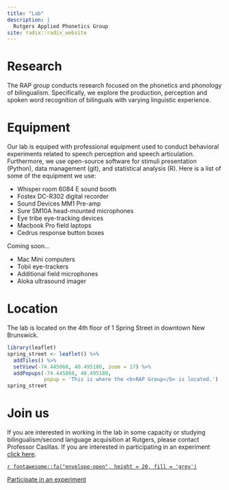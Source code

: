 ```yaml
---
title: "Lab"
description: |
  Rutgers Applied Phonetics Group 
site: radix::radix_website
---
```


# Research

The RAP group conducts research focused on the phonetics and phonology of 
bilingualism. Specifically, we explore the production, perception and spoken 
word recognition of bilinguals with varying linguistic experience. 

# Equipment

Our lab is equiped with professional equipment used to conduct behavioral
experiments related to speech perception and speech articulation. Furthermore, 
we use open-source software for stimuli presentation (Python), data management 
(git), and statistical analysis (R). Here is a list of some of the equipment 
we use:

- Whisper room 6084 E sound booth
- Fostex DC-R302 digital recorder
- Sound Devices MM1 Pre-amp
- Sure SM10A head-mounted microphones
- Eye tribe eye-tracking devices
- Macbook Pro field laptops
- Cedrus response button boxes

Coming soon...

- Mac Mini computers
- Tobii eye-trackers
- Additional field microphones
- Aloka ultrasound imager

# Location

The lab is located on the 4th floor of 1 Spring Street in downtown New 
Brunswick. 

```r
library(leaflet)
spring_street <- leaflet() %>% 
  addTiles() %>%
  setView(-74.445068, 40.495180, zoom = 17) %>%
  addPopups(-74.445068, 40.495180, 
            popup = 'This is where the <b>RAP Group</b> is located.')
spring_street
```

# Join us

If you are interested in working in the lab in some capacity or studying 
bilingualism/second language acquisition at Rutgers, please contact 
Professor Casillas. If you are interested in participating in an experiment 
[click here](mailto:ru.rap.group@gmail.com). 


<aside>
[`r fontawesome::fa("envelope-open", height = 20, fill = 'grey')`](mailto:joseph.casillas@rutgers.edu)  

[Participate in an experiment](mailto:ru.rap.group@gmail.com)
</aside>


<!-- https://sites.rutgers.edu/language-studies/undergraduates/ -->

